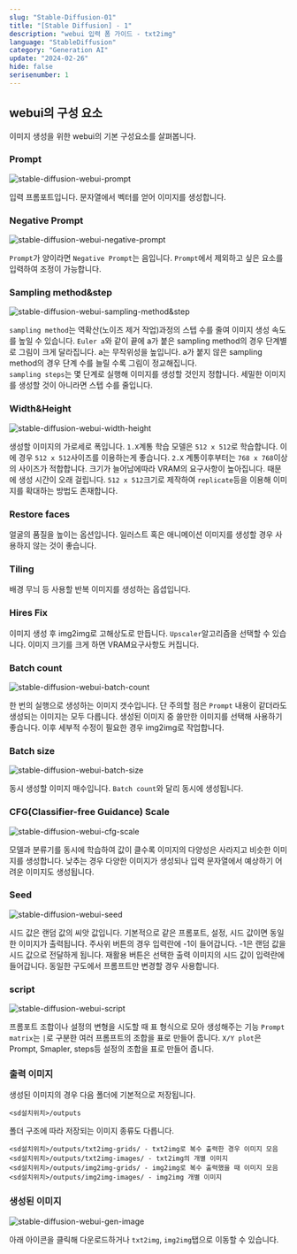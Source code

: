 ```yaml
---
slug: "Stable-Diffusion-01"
title: "[Stable Diffusion] - 1"
description: "webui 입력 폼 가이드 - txt2img"
language: "StableDiffusion"
category: "Generation AI"
update: "2024-02-26"
hide: false
serisenumber: 1
---
```


## webui의 구성 요소
이미지 생성을 위한 webui의 기본 구성요소를 살펴봅니다.

### Prompt

![stable-diffusion-webui-prompt](/snippets/stableDiffusion/section1/prompt.png)

입력 프롬포트입니다. 문자열에서 벡터를 얻어 이미지를 생성합니다.

### Negative Prompt

![stable-diffusion-webui-negative-prompt](/snippets/stableDiffusion/section1/negative-prompt.png)

`Prompt`가 양이라면 `Negative Prompt`는 음입니다. `Prompt`에서 제외하고 싶은 요소를 입력하여 조정이 가능합니다.

### Sampling method&step

![stable-diffusion-webui-sampling-method&step](/snippets/stableDiffusion/section1/sampling-method&step.png)

`sampling method`는 역확산(노이즈 제거 작업)과정의 스텝 수를 줄여 이미지 생성 속도를 높일 수 있습니다. `Euler a`와 같이 끝에 a가 붙은 sampling method의 경우 단계별로 그림이 크게 달라집니다. a는 무작위성을 높입니다. a가 붙지 않은 sampling method의 경우 단계 수를 늘릴 수록 그림이 정교해집니다.  
`sampling steps`는 몇 단계로 실행해 이미지를 생성할 것인지 정합니다. 세밀한 이미지를 생성할 것이 아니라면 스텝 수를 줄입니다.

### Width&Height

![stable-diffusion-webui-width-height](/snippets/stableDiffusion/section1/width-height.png)

생성할 이미지의 가로세로 폭입니다. `1.X`계통 학습 모델은 `512 x 512`로 학습합니다. 이에 경우 `512 x 512`사이즈를 이용하는게 좋습니다. `2.X` 계통이후부터는 `768 x 768`이상의 사이즈가 적합합니다. 크기가 늘어남에따라 VRAM의 요구사항이 높아집니다. 때문에 생성 시간이 오래 걸립니다. `512 x 512`크기로 제작하여 `replicate`등을 이용해 이미지를 확대하는 방법도 존재합니다.

### Restore faces
얼굴의 품질을 높이는 옵션입니다. 일러스트 혹은 애니메이션 이미지를 생성할 경우 사용하지 않는 것이 좋습니다.

### Tiling
배경 무늬 등 사용할 반복 이미지를 생성하는 옵셥입니다.

### Hires Fix
이미지 생성 후 img2img로 고해상도로 만듭니다. `Upscaler`알고리즘을 선택할 수 있습니다. 이미지 크기를 크게 하면 VRAM요구사항도 커집니다.

### Batch count

![stable-diffusion-webui-batch-count](/snippets/stableDiffusion/section1/batch-count.png)

한 번의 실행으로 생성하는 이미지 갯수입니다. 단 주의할 점은 `Prompt` 내용이 같더라도 생성되는 이미지는 모두 다릅니다. 생성된 이미지 중 쓸만한 이미지를 선택해 사용하기 좋습니다. 이후 세부적 수정이 필요한 경우 img2img로 작업합니다.

### Batch size

![stable-diffusion-webui-batch-size](/snippets/stableDiffusion/section1/batch-size.png)

동시 생성할 이미지 매수입니다. `Batch count`와 달리 동시에 생성됩니다.

### CFG(Classifier-free Guidance) Scale

![stable-diffusion-webui-cfg-scale](/snippets/stableDiffusion/section1/cfg-scale.png)

모델과 분류기를 동시에 학습하여 값이 클수록 이미지의 다양성은 사라지고 비슷한 이미지를 생성합니다. 낮추는 경우 다양한 이미지가 생성되나 입력 문자열에서 예상하기 어려운 이미지도 생성됩니다.

###

### Seed

![stable-diffusion-webui-seed](/snippets/stableDiffusion/section1/seed.png)

시드 값은 랜덤 값의 씨앗 값입니다. 기본적으로 같은 프롬포트, 설정, 시드 값이면 동일한 이미지가 출력됩니다. 주사위 버튼의 경우 입력란에 -1이 들어갑니다. -1은 랜덤 값을 시드 값으로 전달하게 됩니다. 재활용 버튼은 선택한 출력 이미지의 시드 값이 입력란에 들어갑니다. 동일한 구도에서 프롬프트만 변경할 경우 사용합니다.

### script

![stable-diffusion-webui-script](/snippets/stableDiffusion/section1/script.png)

프롬포트 조합이나 설정의 변형을 시도할 때 표 형식으로 모아 생성해주는 기능 `Prompt matrix`는 `|`로 구분한 여러 프롬프트의 조합을 표로 만들어 줍니다. `X/Y plot`은 Prompt, Smapler, steps등 설정의 조합을 표로 만들어 줍니다.

### 출력 이미지
생성된 이미지의 경우 다음 폴더에 기본적으로 저장됩니다.
```text
<sd설치위치>/outputs
```

폴더 구조에 따라 저장되는 이미지 종류도 다릅니다.
```text
<sd설치위치>/outputs/txt2img-grids/ - txt2img로 복수 출력한 경우 이미지 모음
<sd설치위치>/outputs/txt2img-images/ - txt2img의 개별 이미지
<sd설치위치>/outputs/img2img-grids/ - img2img로 복수 출력했을 때 이미지 모음
<sd설치위치>/outputs/img2img-images/ - img2img 개별 이미지
```

### 생성된 이미지

![stable-diffusion-webui-gen-image](/snippets/stableDiffusion/section1/gen-image.png)

아래 아이콘을 클릭해 다운로드하거나 `txt2img`, `img2img`탭으로 이동할 수 있습니다.